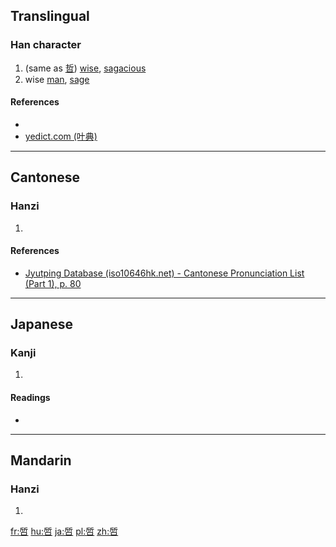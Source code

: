 ==Translingual==

===Han character===
{{Han char|rn=30|rad=口|as=08|sn=11|four=|canj=HLR|ids=⿱斦口}}

# (same as [[哲]]) [[wise]], [[sagacious]]
# wise [[man]], [[sage]]

====References====
* {{Han ref|kx=0196.261|dkj=03873|dj=0418.100|hdz=10643.020|uh=5560|ud=21856}}
* [http://yedict.com/htm/55/5560.htm yedict.com (叶典)]

----

==Cantonese==

===Hanzi===
{{yue-hanzi|jyut=[[zit3]]|y=jit3}}

# {{defn|lang=yue|sort=口08}}

====References====
* [http://www.iso10646hk.net/jp/document/download.jsp Jyutping Database (iso10646hk.net) - Cantonese Pronunciation List (Part 1), p. 80]

----

==Japanese==

===Kanji===
{{ja-kanji|grade=|rs=口08}}

# {{defn|lang=ja|sort=口08}}

====Readings====
* {{ja-readings|on=[[てつ]] (tetsu)|kun=[[さとい]] (satoi)}}

----

==Mandarin==

===Hanzi===
{{cmn-hanzi|pin=[[zhé]] ([[zhe2]])|wg=che<sup>2</sup>}}

# {{defn|lang=cmn|sort=口08}}

[[fr:啠]]
[[hu:啠]]
[[ja:啠]]
[[pl:啠]]
[[zh:啠]]